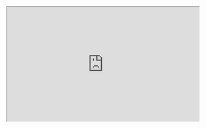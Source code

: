 <iframe
  src="https://app.dashcam.io/replay/683f9c23dc453b7caa0e0d0c?share=gIH46G6NMy3tV8V0KssxA&embed=true&timestamp=90000&playbackRate=5"
  width="100%"
  height="300"
/>
